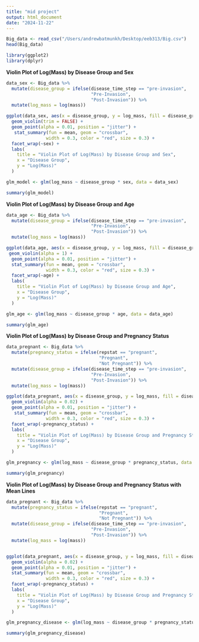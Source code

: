 ```yaml
---
title: "mid project"
output: html_document
date: "2024-11-22"
---
```


```r
Big_data <- read_csv("/Users/andrewbatmunkh/Desktop/eeb313/Big.csv")
head(Big_data)
```

```r
library(ggplot2)
library(dplyr)
```

**Violin Plot of Log(Mass) by Disease Group and Sex**
```r
data_sex <- Big_data %>%
  mutate(disease_group = ifelse(disease_time_step == "pre-invasion", 
                                "Pre-Invasion", 
                                "Post-Invasion")) %>%
  mutate(log_mass = log(mass))

ggplot(data_sex, aes(x = disease_group, y = log_mass, fill = disease_group)) +
  geom_violin(trim = FALSE) +
  geom_point(alpha = 0.01, position = "jitter") +  
   stat_summary(fun = mean, geom = "crossbar", 
               width = 0.3, color = "red", size = 0.3) +  
  facet_wrap(~sex) +
  labs(
    title = "Violin Plot of Log(Mass) by Disease Group and Sex",
    x = "Disease Group",
    y = "Log(Mass)"
  ) 
```

```r
glm_model <- glm(log_mass ~ disease_group * sex, data = data_sex)

summary(glm_model)
```


**Violin Plot of Log(Mass) by Disease Group and Age**
```r
data_age <- Big_data %>%
  mutate(disease_group = ifelse(disease_time_step == "pre-invasion", 
                                "Pre-Invasion", 
                                "Post-Invasion")) %>%
  mutate(log_mass = log(mass))

ggplot(data_age, aes(x = disease_group, y = log_mass, fill = disease_group)) +
 geom_violin(alpha = 1) +
  geom_point(alpha = 0.01, position = "jitter") +
  stat_summary(fun = mean, geom = "crossbar", 
               width = 0.3, color = "red", size = 0.3) + 
  facet_wrap(~age) +
  labs(
    title = "Violin Plot of Log(Mass) by Disease Group and Age",
    x = "Disease Group",
    y = "Log(Mass)"
  ) 
```

```r
glm_age <- glm(log_mass ~ disease_group * age, data = data_age)

summary(glm_age)
```
**Violin Plot of Log(Mass) by Disease Group and Pregnancy Status**
```r

data_pregnant <- Big_data %>%
  mutate(pregnancy_status = ifelse(repstat == "pregnant", 
                                   "Pregnant", 
                                   "Not Pregnant")) %>%
  mutate(disease_group = ifelse(disease_time_step == "pre-invasion", 
                                "Pre-Invasion", 
                                "Post-Invasion")) %>%
  mutate(log_mass = log(mass))

ggplot(data_pregnant, aes(x = disease_group, y = log_mass, fill = disease_group)) +
  geom_violin(alpha = 0.02) +
  geom_point(alpha = 0.01, position = "jitter") +
   stat_summary(fun = mean, geom = "crossbar", 
               width = 0.3, color = "red", size = 0.3) + 
  facet_wrap(~pregnancy_status) +
  labs(
    title = "Violin Plot of Log(Mass) by Disease Group and Pregnancy Status",
    x = "Disease Group",
    y = "Log(Mass)"
  ) 
```

```r
glm_pregnancy <- glm(log_mass ~ disease_group * pregnancy_status, data = data_pregnant)

summary(glm_pregnancy)
```
**Violin Plot of Log(Mass) by Disease Group and Pregnancy Status with Mean Lines**
```r
data_pregnant <- Big_data %>%
  mutate(pregnancy_status = ifelse(repstat == "pregnant", 
                                   "Pregnant", 
                                   "Not Pregnant")) %>%
  mutate(disease_group = ifelse(disease_time_step == "pre-invasion", 
                                "Pre-Invasion", 
                                "Post-Invasion")) %>%
  mutate(log_mass = log(mass))


ggplot(data_pregnant, aes(x = disease_group, y = log_mass, fill = disease_group)) +
  geom_violin(alpha = 0.02) +
  geom_point(alpha = 0.01, position = "jitter") + 
  stat_summary(fun = mean, geom = "crossbar", 
               width = 0.3, color = "red", size = 0.3) + 
  facet_wrap(~pregnancy_status) +
  labs(
    title = "Violin Plot of Log(Mass) by Disease Group and Pregnancy Status with Mean Lines",
    x = "Disease Group",
    y = "Log(Mass)"
  ) 
```

```r
glm_pregnancy_disease <- glm(log_mass ~ disease_group * pregnancy_status, data = data_pregnant)

summary(glm_pregnancy_disease)

```

